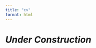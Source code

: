 ```yaml
---
title: "cv"
format: html
---
```


# ***Under Construction***








































